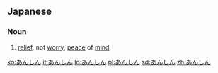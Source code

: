 == Japanese ==
===Noun===
{{ja-noun|h|rom=anshin}}
# {{ja-def|安心}} [[relief]], not [[worry]], [[peace]] of [[mind]]

[[ko:あんしん]]
[[it:あんしん]]
[[lo:あんしん]]
[[pl:あんしん]]
[[sd:あんしん]]
[[zh:あんしん]]